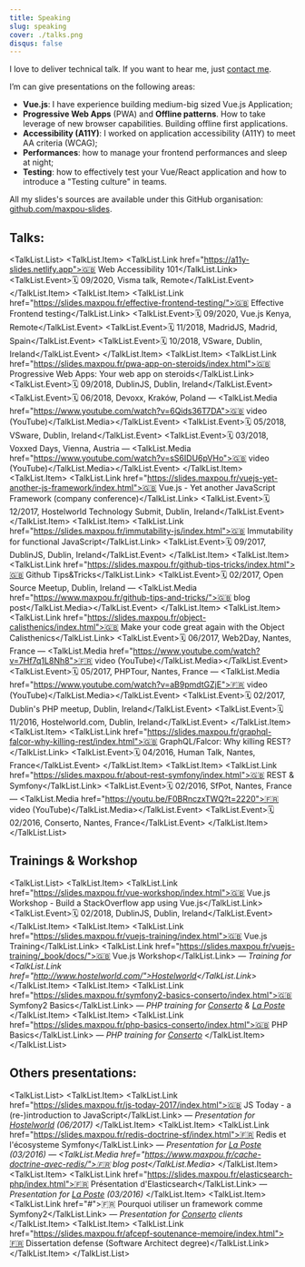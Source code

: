 ```yaml
---
title: Speaking
slug: speaking
cover: ./talks.png
disqus: false
---
```




I love to deliver technical talk. If you want to hear me, just <a href="mailto:hello@maxpou.fr?subject=Speaking+Inquiry">contact me</a>.

I’m can give presentations on the following areas:

* **Vue.js**: I have experience building medium-big sized Vue.js Application;
* **Progressive Web Apps** (PWA) and **Offline patterns**. How to take leverage of new browser capabilities. Building offline first applications.
* **Accessibility (A11Y)**: I worked on application accessibility (A11Y) to meet AA criteria (WCAG);
* **Performances**: how to manage your frontend performances and sleep at night;
* **Testing**: how to effectively test your Vue/React application and how to introduce a "Testing culture" in teams.


All my slides's sources are available under this GitHub organisation: [github.com/maxpou-slides](https://github.com/maxpou-slides).

## Talks:

<TalkList.List>
  <TalkList.Item>
    <TalkList.Link href="https://a11y-slides.netlify.app">🇬🇧 Web Accessibility 101</TalkList.Link>
    <TalkList.Event>🗓 09/2020, Visma talk, Remote</TalkList.Event>
  </TalkList.Item>
  <TalkList.Item>
    <TalkList.Link href="https://slides.maxpou.fr/effective-frontend-testing/">🇬🇧 Effective Frontend testing</TalkList.Link>
    <TalkList.Event>🗓 09/2020, Vue.js Kenya, Remote</TalkList.Event>
    <TalkList.Event>🗓 11/2018, MadridJS, Madrid, Spain</TalkList.Event>
    <TalkList.Event>🗓 10/2018, VSware, Dublin, Ireland</TalkList.Event>
  </TalkList.Item>
  <TalkList.Item>
    <TalkList.Link href="https://slides.maxpou.fr/pwa-app-on-steroids/index.html">🇬🇧 Progressive Web Apps: Your web app on steroids</TalkList.Link>
    <TalkList.Event>🗓 09/2018, DublinJS, Dublin, Ireland</TalkList.Event>
    <TalkList.Event>🗓 06/2018, Devoxx, Kraków, Poland — <TalkList.Media href="https://www.youtube.com/watch?v=6Qids36T7DA">🇬🇧 video (YouTube)</TalkList.Media></TalkList.Event>
    <TalkList.Event>🗓 05/2018, VSware, Dublin, Ireland</TalkList.Event>
    <TalkList.Event>🗓 03/2018, Voxxed Days, Vienna, Austria — <TalkList.Media href="https://www.youtube.com/watch?v=sS6IDU6pVHo">🇬🇧 video (YouTube)</TalkList.Media></TalkList.Event>
  </TalkList.Item>
  <TalkList.Item>
    <TalkList.Link href="https://slides.maxpou.fr/vuejs-yet-another-js-framework/index.html">🇬🇧 Vue.js - Yet another JavaScript Framework (company conference)</TalkList.Link>
    <TalkList.Event>🗓 12/2017, Hostelworld Technology Submit, Dublin, Ireland</TalkList.Event>
  </TalkList.Item>
  <TalkList.Item>
    <TalkList.Link href="https://slides.maxpou.fr/immutability-js/index.html">🇬🇧 Immutability for functional JavaScript</TalkList.Link>
    <TalkList.Event>🗓 09/2017, DublinJS, Dublin, Ireland</TalkList.Event>
  </TalkList.Item>
  <TalkList.Item>
    <TalkList.Link href="https://slides.maxpou.fr/github-tips-tricks/index.html">🇬🇧 Github Tips&amp;Tricks</TalkList.Link>
    <TalkList.Event>🗓 02/2017, Open Source Meetup, Dublin, Ireland — <TalkList.Media href="https://www.maxpou.fr/github-tips-and-tricks/">🇬🇧 blog post</TalkList.Media></TalkList.Event>
  </TalkList.Item>
  <TalkList.Item>
    <TalkList.Link href="https://slides.maxpou.fr/object-calisthenics/index.html">🇬🇧 Make your code great again with the Object Calisthenics</TalkList.Link>
    <TalkList.Event>🗓 06/2017, Web2Day, Nantes, France — <TalkList.Media href="https://www.youtube.com/watch?v=7Hf7q1L8Nh8">🇫🇷 video (YouTube)</TalkList.Media></TalkList.Event>
    <TalkList.Event>🗓 05/2017, PHPTour, Nantes, France — <TalkList.Media href="https://www.youtube.com/watch?v=aB9pmdtGZjE">🇫🇷 video (YouTube)</TalkList.Media></TalkList.Event>
    <TalkList.Event>🗓 02/2017, Dublin's PHP meetup, Dublin, Ireland</TalkList.Event>
    <TalkList.Event>🗓 11/2016, Hostelworld.com, Dublin, Ireland</TalkList.Event>
  </TalkList.Item>
  <TalkList.Item>
    <TalkList.Link href="https://slides.maxpou.fr/graphql-falcor-why-killing-rest/index.html">🇬🇧 GraphQL/Falcor: Why killing REST?</TalkList.Link>
    <TalkList.Event>🗓 04/2016, Human Talk, Nantes, France</TalkList.Event>
  </TalkList.Item>
  <TalkList.Item>
    <TalkList.Link href="https://slides.maxpou.fr/about-rest-symfony/index.html">🇬🇧 REST &amp; Symfony</TalkList.Link>
    <TalkList.Event>🗓 02/2016, SfPot, Nantes, France — <TalkList.Media href="https://youtu.be/F0BRnczxTWQ?t=2220">🇫🇷 video (YouTube)</TalkList.Media></TalkList.Event>
    <TalkList.Event>🗓 02/2016, Conserto, Nantes, France</TalkList.Event>
  </TalkList.Item>
</TalkList.List>

## Trainings & Workshop

<TalkList.List>
  <TalkList.Item>
    <TalkList.Link href="https://slides.maxpou.fr/vue-workshop/index.html">🇬🇧 Vue.js Workshop - Build a StackOverflow app using Vue.js</TalkList.Link>
    <TalkList.Event>🗓 02/2018, DublinJS, Dublin, Ireland</TalkList.Event>
  </TalkList.Item>
  <TalkList.Item>
    <TalkList.Link href="https://slides.maxpou.fr/vuejs-training/index.html">🇬🇧 Vue.js Training</TalkList.Link>
    <TalkList.Link href="https://slides.maxpou.fr/vuejs-training/_book/docs/">🇬🇧 Vue.js Workshop</TalkList.Link><em> — Training for <TalkList.Link href="http://www.hostelworld.com/">Hostelworld</TalkList.Link></em>
  </TalkList.Item>
  <TalkList.Item>
    <TalkList.Link href="https://slides.maxpou.fr/symfony2-basics-conserto/index.html">🇬🇧 Symfony2 Basics</TalkList.Link> — <em>PHP training for <a href="http://www.conserto.pro/">Conserto</a> &amp; <a href="http://www.laposte.fr">La Poste</a></em>
  </TalkList.Item>
  <TalkList.Item>
    <TalkList.Link href="https://slides.maxpou.fr/php-basics-conserto/index.html">🇬🇧 PHP Basics</TalkList.Link> — <em>PHP training for <a href="http://www.conserto.pro/">Conserto</a></em>
  </TalkList.Item>
</TalkList.List>

## Others presentations:

<TalkList.List>
  <TalkList.Item>
    <TalkList.Link href="https://slides.maxpou.fr/js-today-2017/index.html">🇬🇧 JS Today - a (re-)introduction to JavaScript</TalkList.Link> — <em>Presentation for <a href="https://www.hostelworld.com/">Hostelworld</a> (06/2017)</em>
  </TalkList.Item>
  <TalkList.Item>
    <TalkList.Link href="https://slides.maxpou.fr/redis-doctrine-sf/index.html">🇫🇷 Redis et l'écosysteme Symfony</TalkList.Link> — <em>Presentation for <a href="http://www.laposte.fr">La Poste</a> (03/2016) — <TalkList.Media href="https://www.maxpou.fr/cache-doctrine-avec-redis/">🇫🇷 blog post</TalkList.Media></em>
  </TalkList.Item>
  <TalkList.Item>
    <TalkList.Link href="https://slides.maxpou.fr/elasticsearch-php/index.html">🇫🇷 Présentation d'Elasticsearch</TalkList.Link> — <em>Presentation for <a href="http://www.laposte.fr">La Poste</a> (03/2016)</em>
  </TalkList.Item>
  <TalkList.Item>
    <TalkList.Link href="#">🇫🇷 Pourquoi utiliser un framework comme Symfony2</TalkList.Link> — <em>Presentation for <a href="http://www.conserto.pro/">Conserto</a> clients</em>
  </TalkList.Item>
  <TalkList.Item>
    <TalkList.Link href="https://slides.maxpou.fr/afcepf-soutenance-memoire/index.html">🇫🇷 Dissertation defense (Software Architect degree)</TalkList.Link>
  </TalkList.Item>
</TalkList.List>